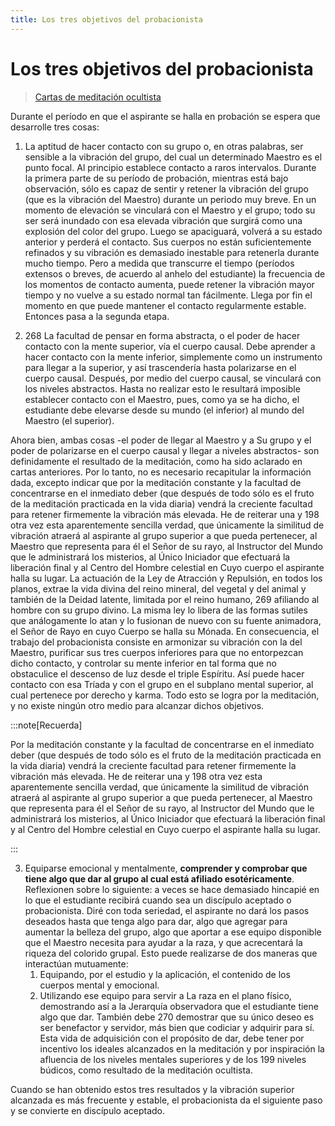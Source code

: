 ```yaml
---
title: Los tres objetivos del probacionista
---
```


# Los tres objetivos del probacionista

> [Cartas de meditación ocultista](/carta8#197-los-tres-objetivos-del-probacionista)

Durante el período en que el aspirante se halla en probación se espera que desarrolle tres cosas:

1. La aptitud de hacer contacto con su grupo o, en otras palabras, ser sensible a la vibración del grupo, del cual un determinado Maestro es el punto focal. Al principio establece contacto a raros intervalos. Durante la primera parte de su período de probación, mientras está bajo observación, sólo es capaz de sentir y retener la vibración del grupo (que es la vibración del Maestro) durante un periodo muy breve. En un momento de elevación se vinculará con el Maestro y el grupo; todo su ser será inundado con esa elevada vibración que surgirá como una explosión del color del grupo. Luego se apaciguará, volverá a su estado anterior y perderá el contacto. Sus cuerpos no están suficientemente refinados y su vibración es demasiado inestable para retenerla durante mucho tiempo.
 Pero a medida que transcurre el tiempo (períodos extensos o breves, de acuerdo al anhelo del estudiante) la frecuencia de los momentos de contacto aumenta, puede retener la vibración mayor tiempo y no vuelve a su estado normal tan fácilmente. Llega por fin el momento en que puede mantener el contacto regularmente estable. Entonces pasa a la segunda etapa.

2. <Pin lang="en">268</Pin> La facultad de pensar en forma abstracta, o el poder de hacer contacto con la mente superior, vía el cuerpo causal. Debe aprender a hacer contacto con la mente inferior, simplemente como un instrumento para llegar a la superior, y así trascendería hasta polarizarse en el cuerpo causal. Después, por medio del cuerpo causal, se vinculará con los niveles abstractos. Hasta no realizar esto le resultará imposible establecer contacto con el Maestro, pues, como ya se ha dicho, el estudiante debe elevarse desde su mundo (el inferior) al mundo del Maestro (el superior).

 Ahora bien, ambas cosas -el poder de llegar al Maestro y a Su grupo y el poder de polarizarse en el cuerpo causal y llegar a niveles abstractos- son definidamente el resultado de la meditación, como ha sido aclarado en cartas anteriores. Por lo tanto, no es necesario recapitular la información dada, excepto indicar que por la meditación constante y la facultad de concentrarse en el inmediato deber (que después de todo sólo es el fruto de la meditación practicada en la vida diaria) vendrá la creciente facultad para retener firmemente la vibración más elevada. He de reiterar una y <Pin lang="es">198</Pin> otra vez esta aparentemente sencilla verdad, que únicamente la similitud de vibración atraerá al aspirante al grupo superior a que pueda pertenecer, al Maestro que representa para él el Señor de su rayo, al Instructor del Mundo que le administrará los misterios, al Único Iniciador que efectuará la liberación final y al Centro del Hombre celestial en Cuyo cuerpo el aspirante halla su lugar. La actuación de la Ley de Atracción y Repulsión, en todos los planos, extrae la vida divina del reino mineral, del vegetal y del animal y también de la Deidad latente, limitada por el reino humano, <Pin lang="en">269</Pin> afiliando al hombre con su grupo divino. La misma ley lo libera de las formas sutiles que análogamente lo atan y lo fusionan de nuevo con su fuente animadora, el Señor de Rayo en cuyo Cuerpo se halla su Mónada. En consecuencia, el trabajo del probacionista consiste en armonizar su vibración con la del Maestro, purificar sus tres cuerpos inferiores para que no entorpezcan dicho contacto, y controlar su mente inferior en tal forma que no obstaculice el descenso de luz desde el triple Espíritu. Así puede hacer contacto con esa Tríada y con el grupo en el subplano mental superior, al cual pertenece por derecho y karma. Todo esto se logra por la meditación, y no existe ningún otro medio para alcanzar dichos objetivos.

 :::note[Recuerda]

 Por la meditación constante y la facultad de concentrarse en el inmediato deber (que después de todo sólo es el fruto de la meditación practicada en la vida diaria) vendrá la creciente facultad para retener firmemente la vibración más elevada. He de reiterar una y <Pin lang="es">198</Pin> otra vez esta aparentemente sencilla verdad, que únicamente la similitud de vibración atraerá al aspirante al grupo superior a que pueda pertenecer, al Maestro que representa para él el Señor de su rayo, al Instructor del Mundo que le administrará los misterios, al Único Iniciador que efectuará la liberación final y al Centro del Hombre celestial en Cuyo cuerpo el aspirante halla su lugar.

 :::

3. Equiparse emocional y mentalmente, **comprender y comprobar que tiene algo que dar al grupo al cual está afiliado esotéricamente**. Reflexionen sobre lo siguiente: a veces se hace demasiado hincapié en lo que el estudiante recibirá cuando sea un discípulo aceptado o probacionista. Diré con toda seriedad, el aspirante no dará los pasos deseados hasta que tenga algo para dar, algo que agregar para aumentar la belleza del grupo, algo que aportar a ese equipo disponible que el Maestro necesita para ayudar a la raza, y que acrecentará la riqueza del colorido grupal. Esto puede realizarse de dos maneras que interactúan mutuamente:
   1. Equipando, por el estudio y la aplicación, el contenido de los cuerpos mental y emocional.
   2. Utilizando ese equipo para servir a La raza en el plano físico, demostrando así a la Jerarquía observadora que el estudiante tiene algo que dar. También debe <Pin lang="en">270</Pin> demostrar que su único deseo es ser benefactor y servidor, más bien que codiciar y adquirir para sí. Esta vida de adquisición con el propósito de dar, debe tener por incentivo los ideales alcanzados en la meditación y por inspiración la afluencia de los niveles mentales superiores y de los <Pin lang="es">199</Pin> niveles búdicos, como resultado de la meditación ocultista.

Cuando se han obtenido estos tres resultados y la vibración superior alcanzada es más frecuente y estable, el probacionista da el siguiente paso y se convierte en discípulo aceptado.
